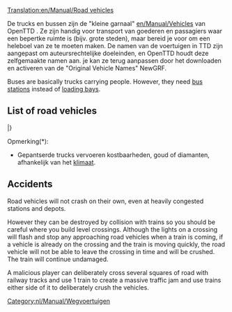 [[Translation:en/Manual/Road vehicles]]
{{nl/Vertaling|en/Wegvoertuigen|0}}
{{nl/Manual/Inhoudsopgave}}

De trucks en bussen zijn de "kleine garnaal" [[en/Manual/Vehicles]] van OpenTTD . Ze zijn handig voor transport van goederen en passagiers waar een bepertke ruimte is (bijv. grote steden), maar bereid je voor om een heleboel van ze te moeten maken. De namen van de voertuigen in TTD zijn aangepast om auteursrechtelijke doeleinden, en OpenTTD houdt deze zelfgemaakte namen aan. je kan ze terug aanpassen door het downloaden en activeren van de "Original Vehicle Names" NewGRF.

Buses are basically trucks carrying people. However, they need [[en/Manual/Loading Bays#bus-loading-bay|bus stations]] instead of [[en/Manual/Loading Bays#lorry-loading-bay|loading bays]].

==List of road vehicles==
{{nl/Manual/Voertuigentabel/Start}}
{{en/Manual/VehicleTable/Header|Passagiers en Post}}
{{en/Manual/VehicleTable/Row|
*[[nl/Manual/Base Set/Road Vehicles/Bussen|Bussen]]
*[[nl/Manual/Base Set/Road Vehicles/Posttrucks|Postwagens]]
|
*[[nl/Manual/Base Set/Road Vehicles/Bussen|Bussen]]
*[[nl/Manual/Base Set/Road Vehicles/Posttrucks|Postwagens]]
|
*[[nl/Manual/Base Set/Road Vehicles/Bussen|Bussen]]
*[[nl/Manual/Base Set/Road Vehicles/Posttrucks|Postwagens]]
|
*[[nl/Manual/Base Set/Road Vehicles/Bussen|Bussen]]
*[[nl/Manual/Base Set/Road Vehicles/Posttrucks|Postwagens]]
}}
{{en/Manual/VehicleTable/Header|Gewone vracht}}
{{en/Manual/VehicleTable/Row|
*[[nl/Manual/Base Set/Road Vehicles/Olietankers|Olietankers]]
*[[nl/Manual/Base Set/Road Vehicles/Goederentrucks|Goederenvrachtwagens]]
*[[nl/Manual/Base Set/Road Vehicles/Graantrucks|Graanvrachtwagens]]
*[[nl/Manual/Base Set/Road Vehicles/Veewagens|Veewagens]]
*[[nl/Manual/Base Set/Road Vehicles/Houttrucks|Houtvrachtwagens]]
|
*[[nl/Manual/Base Set/Road Vehicles/Olietankers|Olietankers]]
*[[nl/Manual/Base Set/Road Vehicles/Goederentrucks|Goederenvrachtwagens]]
*[[nl/Manual/Base Set/Road Vehicles/Graantrucks|Graanvrachtwagens]]
*[[nl/Manual/Base Set/Road Vehicles/Veewagens|Veewagens]]
*[[nl/Manual/Base Set/Road Vehicles/Houttrucks|Houtvrachtwagens]]
|
*[[nl/Manual/Base Set/Road Vehicles/Olietankers|Olietankers]]
*[[nl/Manual/Base Set/Road Vehicles/Goederentrucks|Goederenvrachtwagens]]
*[[nl/Manual/Base Set/Road Vehicles/Graantrucks|Graanvrachtwagens]]
*-
*[[nl/Manual/Base Set/Road Vehicles/Houttrucks|Houtvrachtwagens]]
|
*[[nl/Manual/Base Set/Road Vehicles/Colatrucks|Colavrachtwagens]]
*[[nl/Manual/Base Set/Road Vehicles/Snoeptrucks|Snoepvrachtwagens]]
*[[nl/Manual/Base Set/Road Vehicles/Speelgoedtrucks|Speelgoedvrachtwagens]]
*[[nl/Manual/Base Set/Road Vehicles/Batterijtrucks|Batterijenvrachtwagens]]
*[[nl/Manual/Base Set/Road Vehicles/Suikerspintrucks|Suikerspinvrachtwagens]]
}}
{{en/Manual/VehicleTable/Header|Vergelijkbare vracht}}
{{en/Manual/VehicleTable/Row|
*[[nl/Gepantserde truck|Gepantserde trucks]]*
*[[nl/Manual/Base Set/Road Vehicles/Kolentrucks|Kolenvrachtwagens]]
*[[nl/Manual/Base Set/Road Vehicles/IJzerertstrucks|IJzerertsvrachtwagens]]
*[[nl/Manual/Base Set/Road Vehicles/Staaltrucks|Staalvrachtwagens]]
* -
|
*[[nl/Gepantserde truck|Gepantserde trucks]]*
*[[nl/Manual/Base Set/Road Vehicles/Kolentrucks|Kolenvrachtwagens]]
* -
*[[nl/Manual/Base Set/Road Vehicles/Papiertrucks|Papiervrachtwagens]]
*[[nl/Manual/Base Set/Road Vehicles/Voedselvrachtwagens|Voedselvrachtwagens]]
|
*[[nl/Gepantserde truck|Gepantserde trucks]]*
*-
*[[nl/Manual/Base Set/Road Vehicles/Koperertstrucks|Kopererts vrachtwagens]]
* -
*[[nl/Manual/Base Set/Road Vehicles/Voedselvrachtwagens|Voedselvrachtwagens]]
|
* -
*[[nl/Manual/Base Set/Road Vehicles/Suikertrucks|Suikervrachtwagens]]
* -
* -
* -
}}
{{en/Manual/VehicleTable/Header|Andere vracht}}
{{en/Manual/VehicleTable/Row|
|
|
*[[en/Manual/Base Set/Road Vehicles/Water Tankers]]
*[[en/Manual/Base Set/Road Vehicles/Fruit Trucks]]
*[[en/Manual/Base Set/Road Vehicles/Rubber Trucks]]
|
*[[nl/Bubbelsvrachtwagen|Bubbelsvrachtwagens]]
*[[nl/Manual/Base Set/Road Vehicles/Frisdranktrucks|Frisdrankvrachtwagens]]
*[[nl/Manual/Base Set/Road Vehicles/Plastictrucks|Plasticvrachtwagens]]
*[[nl/Manual/Base Set/Road Vehicles/Toffeetrucks|Toffeevrachtwagens]]
}}
|}

Opmerking(*):
*Gepantserde trucks vervoeren kostbaarheden, goud of diamanten, afhankelijk van het [[nl/Manual/Klimaat|klimaat]].

==Accidents==
Road vehicles will not crash on their own, even at heavily congested stations and depots.  

However they can be destroyed by collision with trains so you should be careful where you build level crossings.  Although the lights on a crossing will flash and stop any approaching road vehicles when a train is coming, if a vehicle is already on the crossing and the train is moving quickly, the road vehicle will not be able to leave the crossing in time and will be crushed.  The train will continue undamaged.

A malicious player can deliberately cross several squares of road with railway tracks and use 1 train to create a massive traffic jam and use trains either side of it to deliberately crush the vehicles.

[[Category:nl/Manual/Wegvoertuigen]]